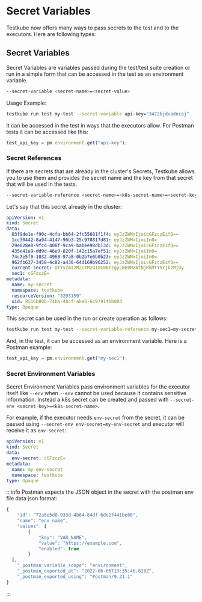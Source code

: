 
# Secret Variables

<LegacyWarning />

Testkube now offers many ways to pass secrets to the test and to the executors. Here are following types:

## Secret Variables

Secret Variables are variables passed during the test/test suite creation or run in a simple form that can be accessed in the test as an environment variable.

```sh
--secret-variable <secret-name>=<secret-value>
```

Usage Example:

```sh
testkube run test my-test --secret-variable api-key="3472bjdvadncaj"
```

It can be accessed in the test in ways that the executors allow. For Postman tests it can be accessed like this:

```js
test_api_key = pm.environment.get("api-key");
```

### Secret References

If there are secrets that are already in the cluster's Secrets, Testkube allows you to use them and provides the secret name and the key from that secret that will be used in the tests.

```sh
--secret-variable-reference <secret-name>=<k8s-secret-name>=<secret-key>
```

Let's say that this secret already in the cluster:

```yaml
apiVersion: v1
kind: Secret
data:
  03f9de1e-f90c-4cfa-bb64-2fc55681f1f4: eyJzZWMxIjoicGFzczEifQ==
  1cc30442-8a94-4147-96b3-25c978817d81: eyJzZWMxIjoiIn0=
  29e028e8-9fcd-408f-9ca9-babee98db13d: eyJzZWMxIjoicGFzczEifQ==
  435e41a9-dd9d-46e9-820f-142c15a7ef51: eyJzZWMxIjoiIn0=
  74c7e5f0-1032-4968-97a8-0b2b7e0b0b23: eyJzZWMxIjoiIn0=
  962fb637-3458-4c82-a430-64d169b96252: eyJzZWMxIjoicGFzczEifQ==
  current-secret: OTYyZmI2MzctMzQ1OC00YzgyLWE0MzAtNjRkMTY5Yjk2MjUy
  sec1: cGFzczE=
metadata:
  name: my-secret
  namespace: testkube
  resourceVersion: "3293159"
  uid: 8516b80b-74ba-48cf-abe6-6c9791f1b08d
type: Opaque
```

This secret can be used in the run or create operation as follows:

```sh
testkube run test my-test --secret-variable-reference my-sec1=my-secret=sec1
```

And, in the test, it can be accessed as an environment variable. Here is a Postman example:

```js
test_api_key = pm.environment.get("my-sec1");
```

### Secret Environment Variables

Secret Environment Variables pass environment variables for the executor itself like `--env` when `--env` cannot be used because it contains sensitive information. Instead a k8s secret can be created and passed with `--secret-env <secret-key>=<k8s-secret-name>`.

For example, if the executor needs `env-secret` from the secret,
it can be passed using `--secret-env env-secret=my-env-secret` and executor will receive it as `env-secret`:

```yaml
apiVersion: v1
kind: Secret
data:
  env-secret: cGFzczE=
metadata:
  name: my-env-secret
  namespace: testkube
type: Opaque
```

:::info
Postman expects the JSON object in the secret with the postman env file data json format:

```js
{
	"id": "72a6e5d0-933d-4b64-84df-6de2f441be08",
	"name": "env name",
	"values": [
		{
			"key": "VAR_NAME",
			"value": "https://example.com",
			"enabled": true
		}
  ],
	"_postman_variable_scope": "environment",
	"_postman_exported_at": "2022-06-06T13:35:46.820Z",
	"_postman_exported_using": "Postman/9.21.1"
}
```
:::
